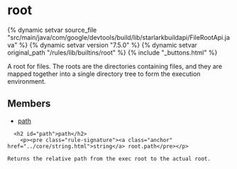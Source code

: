 <html devsite>
<head>
  <meta name="project_path" value="/_project.yaml">
  <meta name="book_path" value="/versions/7.5.0/_book.yaml">
</head>
<body>

<h1 class="page-title" id="modules.root">root</h1>

{% dynamic setvar source_file "src/main/java/com/google/devtools/build/lib/starlarkbuildapi/FileRootApi.java" %}
{% dynamic setvar version "7.5.0" %}
{% dynamic setvar original_path "/rules/lib/builtins/root" %}
{% include "_buttons.html" %}
<!-- {% raw %} -->

A root for files. The roots are the directories containing files, and they are mapped together into a single directory tree to form the execution environment.

<h2>Members</h2>
<ul>
    <li>
    <a href="#path">path</a>
  </li>
  </ul>

      <h2 id="path">path</h2>
        <p><pre class="rule-signature"><a class="anchor" href="../core/string.html">string</a> root.path</pre></p>

    Returns the relative path from the exec root to the actual root.



</body>
</html>

<!-- {% endraw %} -->
